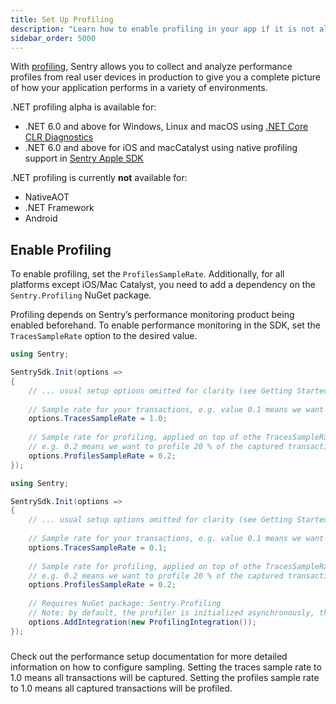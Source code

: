 ```yaml
---
title: Set Up Profiling
description: "Learn how to enable profiling in your app if it is not already set up."
sidebar_order: 5000
---
```


<PlatformContent includePath="profiling/index/preface" />

With [profiling](/product/profiling/), Sentry allows you to collect and analyze performance profiles from real user devices in production to give you a complete picture of how your application performs in a variety of environments.

<Note>

.NET profiling alpha is available for:
- .NET 6.0 and above for Windows, Linux and macOS using [.NET Core CLR Diagnostics](https://learn.microsoft.com/en-us/dotnet/core/diagnostics/diagnostics-client-library)
- .NET 6.0 and above for iOS and macCatalyst using native profiling support in [Sentry Apple SDK](/platforms/apple/)

.NET profiling is currently **not** available for:
- NativeAOT
- .NET Framework
- Android

</Note>

## Enable Profiling

To enable profiling, set the `ProfilesSampleRate`. 
Additionally, for all platforms except iOS/Mac Catalyst, you need to add a dependency on the `Sentry.Profiling` NuGet package.

Profiling depends on Sentry’s performance monitoring product being enabled beforehand. To enable performance monitoring in the SDK, set the `TracesSampleRate` option to the desired value.

```csharp {tabTitle:iOS/macCatalyst}
using Sentry;

SentrySdk.Init(options =>
{
    // ... usual setup options omitted for clarity (see Getting Started) ...
    
    // Sample rate for your transactions, e.g. value 0.1 means we want to report 10% of transactions. 1.0 is 100%
    options.TracesSampleRate = 1.0;
    
    // Sample rate for profiling, applied on top of othe TracesSampleRate, 
    // e.g. 0.2 means we want to profile 20 % of the captured transactions, i.e. 2 % of all transactions.
    options.ProfilesSampleRate = 0.2;
});
```

```csharp {tabTitle:Windows/Linux/macOS}
using Sentry;

SentrySdk.Init(options =>
{
    // ... usual setup options omitted for clarity (see Getting Started) ...
    
    // Sample rate for your transactions, e.g. value 0.1 means we want to report 10% of transactions.
    options.TracesSampleRate = 0.1;
    
    // Sample rate for profiling, applied on top of othe TracesSampleRate, 
    // e.g. 0.2 means we want to profile 20 % of the captured transactions, i.e. 2 % of all transactions.
    options.ProfilesSampleRate = 0.2;
    
    // Requires NuGet package: Sentry.Profiling
    // Note: by default, the profiler is initialized asynchronously, this can be tuned by passing an desired initialization timeout to the constructor.
    options.AddIntegration(new ProfilingIntegration());
});
```

### 

Check out the <PlatformLink to="/performance/">performance setup documentation</PlatformLink> for more detailed information on how to configure sampling. 
Setting the traces sample rate to 1.0 means all transactions will be captured.
Setting the profiles sample rate to 1.0 means all captured transactions will be profiled.
